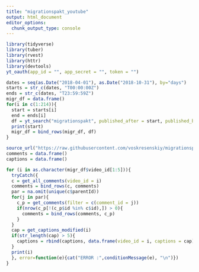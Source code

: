 ```yaml
---
title: "migrationspakt_youtube"
output: html_document
editor_options: 
  chunk_output_type: console
---
```


```r
library(tidyverse)
library(tuber)
library(rvest)
library(httr)
library(devtools)
yt_oauth(app_id = "", app_secret = "", token = "")
```

```r
dates = seq(as.Date("2018-04-01"), as.Date("2018-10-31"), by="days")
starts = str_c(dates, "T00:00:00Z")
ends = str_c(dates, "T23:59:59Z")
migr_df = data.frame()
for(i in c(1:214)){
  start = starts[i]
  end = ends[i]
  df = yt_search("migrationspakt", published_after = start, published_before = end)
  print(start)
  migr_df = bind_rows(migr_df, df)
}
```

```r
source_url("https://raw.githubusercontent.com/voskresenskiy/migrationspakt/master/captions.R")
comments = data.frame()
captions = data.frame()

for (i in as.character(migr_df$video_id[1:5])){
  tryCatch({
  c = get_all_comments(video_id = i)
  comments = bind_rows(c, comments)
  par = na.omit(unique(c$parentId))
  for(j in par){
    c_p = get_comments(filter = c(comment_id = j))
    if(nrow(c_p[!(c_p$id %in% c$id),]) > 0){
      comments = bind_rows(comments, c_p)
    }
  }
  cap = get_captions_modified(i)
  if(str_length(cap) > 5){
    captions = rbind(captions, data.frame(video_id = i, captions = cap))
  }
  print(i)
  }, error=function(e){cat("ERROR :",conditionMessage(e), "\n")})
}
```

